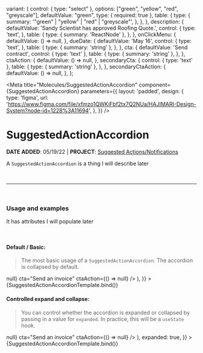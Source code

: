 

  variant: {
    control: { type: "select" },
    options: ["green", "yellow", "red", "greyscale"],
    defaultValue: "green",
    type: { required: true },
    table: {
      type: {
        summary: '"green" | "yellow" | "red" | "greyscale"',
      },
    },
  },
  description: {
    defaultValue: 'Sandy Scientist has approved Roofing Quote.',
    control: {
      type: 'text',
    },
    table: {
      type: { summary: 'ReactNode' },
    },
  },
  onClickMenu: {
    defaultValue: () => null,
  },
  dueDate: {
    defaultValue: 'May 16',
    control: {
      type: 'text',
    },
    table: {
      type: { summary: 'string' },
    },
  },
  cta: {
    defaultValue: 'Send contract',
    control: { type: 'text' },
    table: {
      type: { summary: 'string' },
    },
  },
  ctaAction: {
    defaultValue: () => null,
  },
  secondaryCta: {
    control: { type: 'text' },
    table: {
      type: { summary: 'string' },
    },
  },
  secondaryCtaAction: {
    defaultValue: () => null,
  },
};

<Meta
  title="Molecules/SuggestedActionAccordion"
  component={SuggestedActionAccordion}
  parameters={{
    layout: 'padded',
    design: {
      type: 'figma',
      url: 'https://www.figma.com/file/xfmzo1QWKiFbf2tx7Q2NUa/HAJIMARI-Design-System?node-id=1228%3A11694',
    },
  }}
/>


# SuggestedActionAccordion

**DATE ADDED**: 05/19/22 | **PROJECT**: [Suggested Actions/Notifications](https://www.notion.so/gethearth/Suggested-Action-Notification-44baf25d61db4f67afc5e92752134614)

A `SuggestedActionAccordion` is a thing I will describe later

<br />

---

<br />

### Usage and examples

It has attributes I will populate later

<br />

#### Default / Basic:

> The most basic usage of a `SuggestedActionAccordion`. The accordion is collapsed by default.

<Canvas>
  <Story
    name="Basic"
    component={SuggestedActionAccordion}
    args={{
      variant: 'green',
      groupTitle: 'Ready for action',
      numItems: 3,
      children: new Array(3).fill(null).map(_ =>
        <SuggestedAction
          variant="green"
          description="Harry Homeowner has signed Roofing Contract"
          onClickMenu={() => null}
          cta="Send an invoice"
          ctaAction={() => null}
        />
      ),
    }}
  >
    {SuggestedActionAccordionTemplate.bind()}
  </Story>
</Canvas>

#### Controlled expand and collapse:

> You can control whether the accordion is expanded or collapsed by passing in
> a value for `expanded`. In practice, this will be a `useState` hook.

<Canvas>
  <Story
    name="Controlled"
    component={SuggestedActionAccordion}
    args={{
      variant: 'green',
      groupTitle: 'Ready for action',
      numItems: 3,
      children: new Array(3).fill(null).map(_ =>
        <SuggestedAction
          variant="green"
          description="Harry Homeowner has signed Roofing Contract"
          onClickMenu={() => null}
          cta="Send an invoice"
          ctaAction={() => null}
        />
      ),
      expanded: true,
    }}
  >
    {SuggestedActionAccordionTemplate.bind()}
  </Story>
</Canvas>
